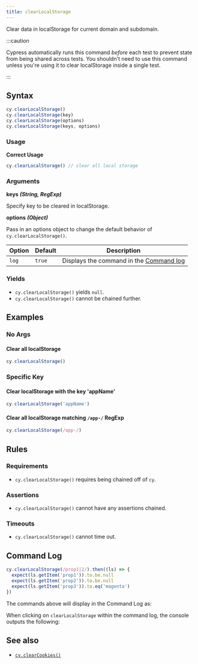 ```yaml
---
title: clearLocalStorage
---
```


Clear data in localStorage for current domain and subdomain.

:::caution

Cypress automatically runs this command _before_ each test to prevent state from
being shared across tests. You shouldn't need to use this command unless you're
using it to clear localStorage inside a single test.

:::

## Syntax

```javascript
cy.clearLocalStorage()
cy.clearLocalStorage(key)
cy.clearLocalStorage(options)
cy.clearLocalStorage(keys, options)
```

### Usage

**<Icon name="check-circle" color="green"></Icon> Correct Usage**

```javascript
cy.clearLocalStorage() // clear all local storage
```

### Arguments

**<Icon name="angle-right"></Icon> keys** **_(String, RegExp)_**

Specify key to be cleared in localStorage.

**<Icon name="angle-right"></Icon> options** **_(Object)_**

Pass in an options object to change the default behavior of
`cy.clearLocalStorage()`.

| Option | Default | Description                                                                              |
| ------ | ------- | ---------------------------------------------------------------------------------------- |
| `log`  | `true`  | Displays the command in the [Command log](/guides/core-concepts/cypress-app#Command-Log) |

### Yields [<Icon name="question-circle"/>](/guides/core-concepts/introduction-to-cypress#Subject-Management)

- `cy.clearLocalStorage()` yields
`null`.</li><li>`cy.clearLocalStorage()` cannot be chained further.

## Examples

### No Args

#### Clear all localStorage

```javascript
cy.clearLocalStorage()
```

### Specific Key

#### Clear localStorage with the key 'appName'

```javascript
cy.clearLocalStorage('appName')
```

#### Clear all localStorage matching `/app-/` RegExp

```javascript
cy.clearLocalStorage(/app-/)
```

## Rules

### Requirements [<Icon name="question-circle"/>](/guides/core-concepts/introduction-to-cypress#Chains-of-Commands)

- `cy.clearLocalStorage()` requires being chained off of
`cy`.

### Assertions [<Icon name="question-circle"/>](/guides/core-concepts/introduction-to-cypress#Assertions)

- `cy.clearLocalStorage()` cannot have any assertions
chained.

### Timeouts [<Icon name="question-circle"/>](/guides/core-concepts/introduction-to-cypress#Timeouts)

- `cy.clearLocalStorage()` cannot time out.

## Command Log

```javascript
cy.clearLocalStorage(/prop1|2/).then((ls) => {
  expect(ls.getItem('prop1')).to.be.null
  expect(ls.getItem('prop2')).to.be.null
  expect(ls.getItem('prop3')).to.eq('magenta')
})
```

The commands above will display in the Command Log as:

<DocsImage src="/img/api/clearlocalstorage/clear-ls-localstorage-in-command-log.png" alt="Command log for clearLocalStorage" ></DocsImage>

When clicking on `clearLocalStorage` within the command log, the console outputs
the following:

<DocsImage src="/img/api/clearlocalstorage/local-storage-object-shown-in-console.png" alt="console.log for clearLocalStorage" ></DocsImage>

## See also

- [`cy.clearCookies()`](/api/commands/clearcookies)
